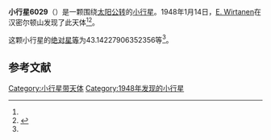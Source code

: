 {{Infobox planet
| bgcolour = #FFFFC0
| name = 6029 Edithrand
| symbol = 
| image = 
| caption = 
| discovery = yes
| discovery_ref = 
| discoverer = [[E._Wirtanen|E. Wirtanen]]
| discovery_site = [[汉密尔顿山|汉密尔顿山]] 
| discovered = 1948年1月14日
| designations = yes
| mp_name = 
| named_after = 
| alt_names = 1948 AG/ 1964 BD / 1988 BY
| mp_category = [[主带内小行星|主带内小行星]]
| orbit_ref = <ref name="a">[http://ssd.jpl.nasa.gov/sbdb.cgi?sstr=6029 6029 Edithrand] {{Wayback|url=http://ssd.jpl.nasa.gov/sbdb.cgi?sstr=6029 |date=20210903062035 }}，小行星數據庫瀏覽器（JPL Small-Body Database Browser）－[[美国国家航空航天局|美国国家航空航天局]]喷气推进实验室</ref>
| epoch = 2456400.5 (2013年4月18日更新)
| aphelion = {{convert|2.073285922054549|AU|km|3|abbr=on|lk=out}}
| perihelion = {{convert|1.78133903713906|AU|km|3|abbr=on}}
| semimajor = {{convert|1.927312479596804|AU|km|3|abbr=on}}
| eccentricity = 0.075739375
| period = 977.2971385 [[日|日]]<br />2.68[[儒略年|儒略年]]
| avg_speed = 
| inclination = 24.27465486484746
| asc_node = 106.8030319404835
| mean_anomaly = 
| arg_peri = 43.14227906352356
| satellites = 
| physical_characteristics = yes
| dimensions = 
| mass = 
| density = 
| surface_grav = 
| escape_velocity = 
| sidereal_day = 
| axial_tilt = 
| pole_ecliptic_lat = 
| pole_ecliptic_lon = 
| albedo = 
| temperatures= 
| temp_name1 = 
| mean_temp_1 = 
| max_temp_1 = 
| temp_name2 = 
| max_temp_2 = 
| spectral_type = 
| abs_magnitude = 43.14227906352356
}}

'''小行星6029'''（{{lang-en|6029 Edithrand}}）是一颗围绕[[太阳|太阳]][[公转|公转]]的[[小行星|小行星]]。1948年1月14日，[[E._Wirtanen|E. Wirtanen]]在汉密尔顿山发现了此天体<ref name="a" /><ref>{{cite news|title=小行星列表|url=http://cfa-www.harvard.edu/iau/lists/NumberedMPs.txt|accessdate=2013-07-08|newspaper=哈佛大学|archive-date=2008-05-17|archive-url=https://web.archive.org/web/20080517010638/http://cfa-www.harvard.edu/iau/lists/NumberedMPs.txt|dead-url=no}}</ref>。

这颗小行星的[[绝对星等|绝对星等]]为43.14227906352356等<ref name="a" />。

==参考文献==
{{reflist}}
{{Minor Planet Number|[[小行星6028|小行星6028]]|[[小行星6030|小行星6030]]}}

{{小天体}}

[[Category:小行星带天体|Category:小行星带天体]]
[[Category:1948年发现的小行星|Category:1948年发现的小行星]]

{{asteroid-stub}}